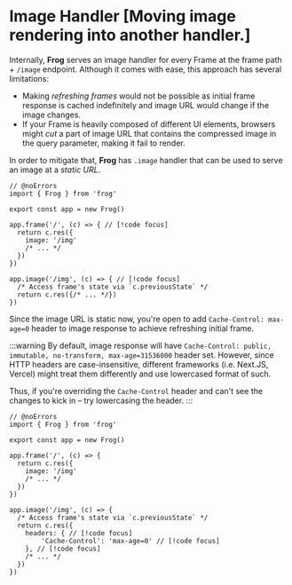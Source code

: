 # Image Handler [Moving image rendering into another handler.]

Internally, **Frog** serves an image handler for every Frame at the frame path + `/image` endpoint.
Although it comes with ease, this approach has several limitations:
- Making *refreshing frames* would not be possible as initial frame response is cached indefinitely and image URL would change
if the image changes.
- If your Frame is heavily composed of different UI elements, browsers might *cut* a part of image URL that contains the compressed
image in the query parameter, making it fail to render.

In order to mitigate that, **Frog** has `.image` handler that can be used to serve an image at a *static URL*.

```tsx twoslash
// @noErrors
import { Frog } from 'frog'
 
export const app = new Frog()

app.frame('/', (c) => { // [!code focus]
  return c.res({
    image: '/img'
    /* ... */
  })
})

app.image('/img', (c) => { // [!code focus]
  /* Access frame's state via `c.previousState` */
  return c.res({/* ... */})
})
```

Since the image URL is static now, you're open to add `Cache-Control: max-age=0` header to image response to achieve refreshing initial frame.

:::warning
By default, image response will have `Cache-Control: public, immutable, no-transform, max-age=31536000` header set.
However, since HTTP headers are case-insensitive, different frameworks (i.e. Next.JS, Vercel) might
treat them differently and use lowercased format of such.

Thus, if you're overriding the `Cache-Control` header and can't see the changes to kick in – try lowercasing the header.
:::

```tsx twoslash
// @noErrors
import { Frog } from 'frog'
 
export const app = new Frog()

app.frame('/', (c) => {
  return c.res({
    image: '/img'
    /* ... */
  })
})

app.image('/img', (c) => {
  /* Access frame's state via `c.previousState` */
  return c.res({
    headers: { // [!code focus]
        'Cache-Control': 'max-age=0' // [!code focus]
    }, // [!code focus]
    /* ... */
  })
})
```
